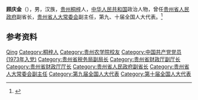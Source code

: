 '''顾庆金'''（{{bd|1945年|2月}}），男，汉族，[[贵州|贵州]][[桐梓|桐梓]]人，[[中华人民共和国|中华人民共和国]]政治人物，曾任[[贵州省人民政府|贵州省人民政府]]副省长，[[贵州省人大常委会|贵州省人大常委会]]副主任，第九、十届全国人大代表。<ref>{{Cite web|title=贵州省人大常委会副主任  顾庆金|url=http://www.gz.xinhuanet.com/ztpd/gzzw/contents/ld-gqj.htm|accessdate=2020-07-08|work=新华社贵州分社|archiveurl=https://web.archive.org/web/20200101152803/http://www.gz.xinhuanet.com/ztpd/gzzw/contents/ld-gqj.htm|archivedate=2020-01-01}}</ref>

== 参考资料 ==
{{reflist}}

{{中国人物小作品}}

{{Authority control}}
{{DEFAULTSORT:Gu顾}}
[[Category:顾姓|Qing]]
[[Category:桐梓人|Category:桐梓人]]
[[Category:贵州农学院校友|Category:贵州农学院校友]]
[[Category:中国共产党党员_(1973年入党)|Category:中国共产党党员 (1973年入党)]]
[[Category:贵州省税务局副局长|Category:贵州省税务局副局长]]
[[Category:贵州省财政厅副厅长|Category:贵州省财政厅副厅长]]
[[Category:贵州省财政厅厅长|Category:贵州省财政厅厅长]]
[[Category:贵州省人民政府副省长|Category:贵州省人民政府副省长]]
[[Category:贵州省人大常委会副主任|Category:贵州省人大常委会副主任]]
[[Category:第九届全国人大代表|Category:第九届全国人大代表]]
[[Category:第十届全国人大代表|Category:第十届全国人大代表]]